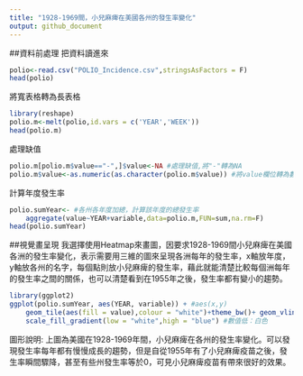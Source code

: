 ```yaml
---
title: "1928-1969間，小兒麻痺在美國各州的發生率變化"
output: github_document
---
```


##資料前處理
把資料讀進來
```r
polio<-read.csv("POLIO_Incidence.csv",stringsAsFactors = F)
head(polio)
```

將寬表格轉為長表格
```r
library(reshape)
polio.m<-melt(polio,id.vars = c('YEAR','WEEK'))
head(polio.m)
```

處理缺值
```r
polio.m[polio.m$value=="-",]$value<-NA #處理缺值,將"-"轉為NA
polio.m$value<-as.numeric(as.character(polio.m$value)) #將value欄位轉為數字
```

計算年度發生率
```r
polio.sumYear<- #各州各年度加總，計算該年度的總發生率
    aggregate(value~YEAR+variable,data=polio.m,FUN=sum,na.rm=F)
head(polio.sumYear)
```


##視覺畫呈現
我選擇使用Heatmap來畫圖，因要求1928-1969間小兒麻痺在美國各洲的發生率變化，表示需要用三維的圖來呈現各洲每年的發生率，x軸放年度，y軸放各州的名字，每個點則放小兒麻痺的發生率，藉此就能清楚比較每個洲每年的發生率之間的關係，也可以清楚看到在1955年之後，發生率都有變小的趨勢。
```r

library(ggplot2)
ggplot(polio.sumYear, aes(YEAR, variable)) + #aes(x,y)
    geom_tile(aes(fill = value),colour = "white")+theme_bw()+ geom_vline(xintercept = 1955)+ #geom_tile: 區塊著色
    scale_fill_gradient(low = "white",high = "blue") #數值低：白色

```
圖形說明:
 上圖為美國在1928-1969年間，小兒麻痺在各州的發生率變化。可以發現發生率每年都有慢慢成長的趨勢，但是自從1955年有了小兒麻痺疫苗之後，發生率瞬間驟降，甚至有些州發生率等於0，可見小兒麻痺疫苗有帶來很好的效果。
